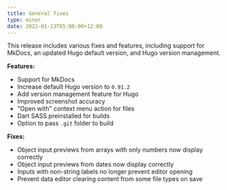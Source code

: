 ```yaml
---
title: General fixes
type: minor
date: 2022-01-13T05:00:00+12:00
---
```

This release includes various fixes and features, including support for MkDocs, an updated Hugo default version, and Hugo version management.

**Features:**

* Support for MkDocs
* Increase default Hugo version to `0.91.2`
* Add version management feature for Hugo
* Improved screenshot accuracy
* "Open with" context menu action for files
* Dart SASS preinstalled for builds
* Option to pass `.git` folder to build

**Fixes:**

* Object input previews from arrays with only numbers now display correctly
* Object input previews from dates now display correctly
* Inputs with non-string labels no longer prevent editor opening
* Prevent data editor clearing content from some file types on save
